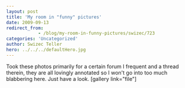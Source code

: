```yaml
---
layout: post
title: 'My room in "funny" pictures'
date: 2009-09-13
redirect_from: 
            - /blog/my-room-in-funny-pictures/swizec/723
categories: 'Uncategorized'
author: Swizec Teller
hero: ../../../defaultHero.jpg
---
```

Took these photos primarily for a certain forum I frequent and a thread therein, they are all lovingly annotated so I won't go into too much blabbering here. Just have a look. \[gallery link="file"]